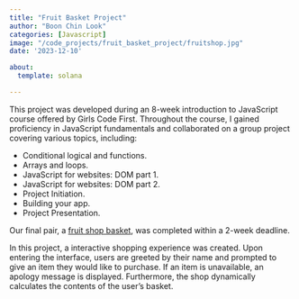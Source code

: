 ```yaml
---
title: "Fruit Basket Project"
author: "Boon Chin Look"
categories: [Javascript]
image: "/code_projects/fruit_basket_project/fruitshop.jpg"
date: '2023-12-10'

about:
  template: solana

---
```

This project was developed during an 8-week introduction to JavaScript course offered by Girls Code First. Throughout the course, I gained proficiency in JavaScript fundamentals and collaborated on a group project covering various topics, including:

*   Conditional logical and functions.
*   Arrays and loops.
*   JavaScript for websites: DOM part 1.
*   JavaScript for websites: DOM part 2.
*   Project Initiation.
*   Building your app.
*   Project Presentation.

Our final pair, a [fruit shop basket](https://codepen.io/Boon-Chin-Look/pen/qBgdpPz){target="_blank"}, was completed within a 2-week deadline.

In this project, a interactive shopping experience was created. Upon entering the interface, users are greeted by their name and prompted to give an item they would like to purchase. If an item is unavailable, an apology message is displayed. Furthermore, the shop dynamically calculates the contents of the user's basket.